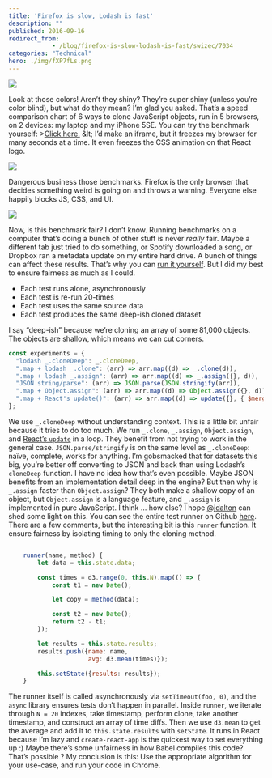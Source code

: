 ```yaml
---
title: 'Firefox is slow, Lodash is fast'
description: ""
published: 2016-09-16
redirect_from: 
            - /blog/firefox-is-slow-lodash-is-fast/swizec/7034
categories: "Technical"
hero: ./img/fXP7fLs.png
---
```

![](./img/fXP7fLs.png)

Look at those colors! Aren’t they shiny? They’re super shiny (unless you’re color blind), but what do they mean? I’m glad you asked. That’s a speed comparison chart of 6 ways to clone JavaScript objects, run in 5 browsers, on 2 devices: my laptop and my iPhone 5SE. You can try the benchmark yourself: &gt;[Click here.](http://swizec.github.io/compare-copy-methods) &amp;lt; I’d make an iframe, but it freezes my browser for many seconds at a time. It even freezes the CSS animation on that React logo.

![](./img/BZP9d05.gif)

Dangerous business those benchmarks. Firefox is the only browser that decides something weird is going on and throws a warning. Everyone else happily blocks JS, CSS, and UI.

![](./img/1TpGCEO.png)

Now, is this benchmark fair? I don’t know. Running benchmarks on a computer that’s doing a bunch of other stuff is never _really_ fair. Maybe a different tab just tried to do something, or Spotify downloaded a song, or Dropbox ran a metadata update on my entire hard drive. A bunch of things can affect these results. That’s why you can [run it yourself](http://swizec.github.io/compare-copy-methods). But I did my best to ensure fairness as much as I could.

- Each test runs alone, asynchronously
- Each test is re-run 20-times
- Each test uses the same source data
- Each test produces the same deep-ish cloned dataset

I say “deep-ish” because we’re cloning an array of some 81,000 objects. The objects are shallow, which means we can cut corners.

```javascript
const experiments = {
  "lodash _.cloneDeep": _.cloneDeep,
  ".map + lodash _.clone": (arr) => arr.map((d) => _.clone(d)),
  ".map + lodash _.assign": (arr) => arr.map((d) => _.assign({}, d)),
  "JSON string/parse": (arr) => JSON.parse(JSON.stringify(arr)),
  ".map + Object.assign": (arr) => arr.map((d) => Object.assign({}, d)),
  ".map + React's update()": (arr) => arr.map((d) => update({}, { $merge: d })),
};
```

We use `_.cloneDeep` without understanding context. This is a little bit unfair because it tries to do too much. We run `_.clone`, `_.assign`, `Object.assign`, and [React’s `update`](https://facebook.github.io/react/docs/update.html) in a loop. They benefit from not trying to work in the general case. `JSON.parse/stringify` is on the same level as `_.cloneDeep`: naïve, complete, works for anything. I’m gobsmacked that for datasets this big, you’re better off converting to JSON and back than using Lodash’s `cloneDeep` function. I have no idea how that’s even possible. Maybe JSON benefits from an implementation detail deep in the engine? But then why is `_.assign` faster than `Object.assign`? They both make a shallow copy of an object, but `Object.assign` is a language feature, and `_.assign` is implemented in pure JavaScript. I think … how else? I hope [@jdalton](https://twitter.com/jdalton) can shed some light on this. You can see the entire test runner on Github [here](https://github.com/Swizec/compare-copy-methods/blob/master/src/App.js). There are a few comments, but the interesting bit is this `runner` function. It ensure fairness by isolating timing to only the cloning method.

```javascript

    runner(name, method) {
        let data = this.state.data;

        const times = d3.range(0, this.N).map(() => {
            const t1 = new Date();

            let copy = method(data);

            const t2 = new Date();
            return t2 - t1;
        });

        let results = this.state.results;
        results.push({name: name,
                      avg: d3.mean(times)});

        this.setState({results: results});
    }
```

The runner itself is called asynchronously via `setTimeout(foo, 0)`, and the `async` library ensures tests don’t happen in parallel. Inside `runner`, we iterate through `N = 20` indexes, take timestamp, perform clone, take another timestamp, and construct an array of time diffs. Then we use `d3.mean` to get the average and add it to `this.state.results` with `setState`. It runs in React because I’m lazy and `create-react-app` is the quickest way to set everything up :) Maybe there’s some unfairness in how Babel compiles this code? That’s possible ? My conclusion is this: Use the appropriate algorithm for your use-case, and run your code in Chrome.